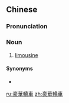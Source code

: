 {{also|豪华轿车}}
==Chinese==
{{zh-forms|s=豪华轿车|type=22}}

===Pronunciation===
{{zh-pron
|m=háohuá jiàochē
|cat=n
}}

===Noun===
{{zh-noun}}

# [[limousine]]

====Synonyms====
* {{zh-l|加長轎車}}

{{zh-cat|Vehicles}}

[[ru:豪華轎車]]
[[zh:豪華轎車]]